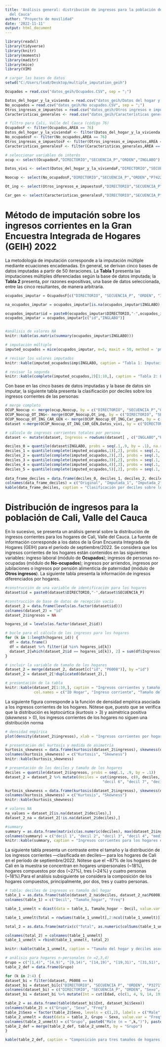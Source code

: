 ```yaml
---
title: 'Análisis general: distribución de ingresos para la población de Cali, Valle
  del Cauca'
author: "Proyecto de movilidad"
date: '2022-11-11'
output: html_document
---
```


```r
library(readxl)
library(tidyverse)
library(knitr)
library(moments)
library(maditr)
library(mice)
library(VIM)
```


```r
# cargar las bases de datos 
setwd("C:/Users/lea8/Desktop/multiple_imputation_geih")

Ocupados = read.csv("datos_geih/Ocupados.CSV", sep = ";")

Datos_del_hogar_y_la_vivienda = read.csv("datos_geih/Datos del hogar y la vivienda.CSV", sep = ";")
No_ocupados = read.csv("datos_geih/No ocupados.CSV", sep = ";")
Otros_ingresos_e_impuestos = read.csv("datos_geih/Otros ingresos e impuestos.CSV", sep = ";")
Caracteristicas_generales <- read.csv("datos_geih/Características generales, seguridad social en salud y educación.CSV", sep = ";")
```

```r
# filtro para Cali, Valle del Cauca (código 76)
OcupadosF <- filter(Ocupados,AREA == 76)
Datos_del_hogar_y_la_viviendaF <- filter(Datos_del_hogar_y_la_vivienda,AREA == 76)
No_ocupadosF <- filter(No_ocupados,AREA == 76)
Otros_ingresos_e_impuestosF <- filter(Otros_ingresos_e_impuestos,AREA == 76)
Caracteristicas_generalesF <- filter(Caracteristicas_generales,AREA == 76)
```



```r
# seleccionar variables de interés
ocup <- select(OcupadosF,"DIRECTORIO","SECUENCIA_P","ORDEN","INGLABO") 

Datos_vivi <- select(Datos_del_hogar_y_la_viviendaF,"DIRECTORIO","SECUENCIA_P","P4030S1A1","P6008")

Noocup <- select(No_ocupadosF,"DIRECTORIO","SECUENCIA_P","ORDEN","P7422S1")

Ot_ing <- select(Otros_ingresos_e_impuestosF,"DIRECTORIO","SECUENCIA_P","ORDEN","P7500S1A1","P7500S2A1","P7500S3A1")

Car_gen <- select(Caracteristicas_generalesF,"DIRECTORIO","SECUENCIA_P","ORDEN","P3271","P6050","P6040")
```

# Método de imputación sobre los ingresos corrientes en la Gran Encuestra Integrada de Hogares (GEIH) 2022

La metodología de imputación corresponde a la imputación múltiple mediante ecuaciones encadenadas. En general, se derivan cinco bases de datos imputadas a partir de 50 iteraciones. La **Tabla 1** presenta las imputaciones múltiples diferenciadas según la base de datos imputada; la **Tabla 2** presenta, por razones expositivas, una base de datos seleccionada, entre las cinco resultantes, de manera arbitraria. 

```r
ocupados_imputar = OcupadosF[c("DIRECTORIO", "SECUENCIA_P", "ORDEN", "INGLABO")]

na_ocupados_imputar = ocupados_imputar[is.na(ocupados_imputar$INGLABO),]

ocupados_imputar$id = paste0(ocupados_imputar$DIRECTORIO,"-",ocupados_imputar$SECUENCIA_P,"-",ocupados_imputar$ORDEN)
ocupados_imputar = ocupados_imputar[c("id","INGLABO")]


#análisis de valores NA
knitr::kable(as.matrix(summary(ocupados_imputar$INGLABO)))

# imputación múltiple
imputed_ocupados = mice(ocupados_imputar, m=5, maxit = 50, method = 'pmm')


```


```r
# revisar los valores imputados
knitr::kable(imputed_ocupados$imp$INGLABO, caption = "Tabla 1: Imputación de ingresos corrientes para los individuos diferenciada según la base de datos. Método: imputación múltiple por ecuaciones encadenadas")

# revisar la segunda 
knitr::kable(complete(imputed_ocupados,2)[1:10,], caption = "Tabla 2: Bases de datos arbitraria imputada")

```

Con base en las cinco bases de datos imputadas y la base de datos sin imputar, la siguiente tabla presenta la clasificación por deciles sobre los ingresos corrientes de las personas:
```r
# merge completo
OCUP_Noocup <- merge(ocup,Noocup, by = c("DIRECTORIO", "SECUENCIA_P","ORDEN"), all = TRUE)
OCUP_Noocup_OT_ING<- merge(OCUP_Noocup,Ot_ing, by = c("DIRECTORIO", "SECUENCIA_P","ORDEN"), all = TRUE)
OCUP_Noocup_OT_ING_CAR_GEN <- merge(OCUP_Noocup_OT_ING,Car_gen, by = c("DIRECTORIO", "SECUENCIA_P","ORDEN"), all = TRUE)
dataset <-merge(OCUP_Noocup_OT_ING_CAR_GEN,Datos_vivi, by = c("DIRECTORIO", "SECUENCIA_P"))

# cálculo de ingresos corrientes totales por persona
dataset <- mutate(dataset, Ingresos = rowSums(dataset[ , c("INGLABO","P7422S1","P7500S1A1","P7500S2A1","P7500S3A1")], na.rm=TRUE))
```

```r

deciles_0 = quantile(dataset$INGLABO, probs = seq(.1,.9, by = .1), na.rm = TRUE)
deciles_1 = quantile(complete(imputed_ocupados,1)[,2], probs = seq(.1,.9, by = .1), na.rm = TRUE)
deciles_2 = quantile(complete(imputed_ocupados,2)[,2], probs = seq(.1,.9, by = .1), na.rm = TRUE)
deciles_3 = quantile(complete(imputed_ocupados,3)[,2], probs = seq(.1,.9, by = .1), na.rm = TRUE)
deciles_4 = quantile(complete(imputed_ocupados,4)[,2], probs = seq(.1,.9, by = .1), na.rm = TRUE)
deciles_5 = quantile(complete(imputed_ocupados,5)[,2], probs = seq(.1,.9, by = .1), na.rm = TRUE)
  
data_frame_deciles = data.frame(deciles_0, deciles_1, deciles_2, deciles_3, deciles_4, deciles_5) 
colnames(data_frame_deciles) = c("Original", "Imputada_1", "Imputada_2", "Imputada_3", "Imputada_4", "Imputada_5")
kable(data_frame_deciles, caption = "Clasificación por deciles sobre los ingresos corrientes de las personas a partir de seis bases de datos (la base de datos original y cinco bases de datos imputados)")
```


# Distribución de ingresos para la población de Cali, Valle del Cauca
En lo sucesivo, se presenta un análisis general sobre la distribución de ingresos corrientes para los hogares de Cali, Valle del Cauca. La fuente de información corresponde a los datos de la Gran Encuesta Integrada de Hogares (GEIH) para el período de septiembre/2022. Se considera que los ingresos corrientes de los hogares están contenidos en las siguientes variables: ingreso laboral (módulo de **Ocupados**); ingresos de personas no-ocupadas (módulo de **No-ocupados**); ingresos por arriendos, ingresos por jubilaciones o ingresos por pensión alimenticia de paternidad (módulo de **Otros ingresos**). La siguiente tabla presenta la información de ingresos diferenciados por hogares.



```r
#construcción de una variable de identificación para los hogares
dataset$id = paste0(dataset$DIRECTORIO,"-",dataset$SECUENCIA_P)

#construcción de base de datos de recepción vacía
dataset_2 = data.frame(levels(as.factor(dataset$id)))
colnames(dataset_2) = "id"
dataset_2$ingresos = NA

hogares_id = levels(as.factor(dataset_2$id))

# bucle para el cálculo de los ingresos para los hogares
for (k in 1:length(hogares_id)) {
  df = data.frame()
  df = dataset %>% filter(id %in% hogares_id[k])
  dataset_2[which(dataset_2$id == hogares_id[k]), 2] = sum(df$Ingresos)
}

# incluir la variable de tamaño de los hogares
dataset_2 = merge(dataset_2, dataset[c("id", "P6008")], by ="id")
dataset_2 = dataset_2[!duplicated(dataset_2),]
```

```r
# presentación de la tabla
knitr::kable(dataset_2[1:10,], caption = "Ingresos corrientes y tamaño de los hogares de Cali, Valle del Cauca (septiembre/2022). Fuente: GEIH.",
             col.names = c("ID Hogar", "Ingreso corriente", "Tamaño del hogar"))
```

La siguiente figura corresponde a la función de densidad empírica asociada a los ingresos corrientes de los hogares. Nótese que, puesto que se verifica que la distribución es leptocúrtica ($kurtosis > 3$) y asimétrica positiva ($skewness > 0$), los ingresos corrientes de los hogares no siguen una distribución norma

```r
# densidad empírica
plot(density(dataset_2$ingresos), xlab = "Ingresos corrientes por hogares", main = "")
```

```r
# presentación del kurtosis y medida de asimetría
kurtosis_skewness = data.frame(kurtosis(dataset_2$ingresos), skewness(dataset_2$ingresos))
colnames(kurtosis_skewness) = c("Kurtosis", "Skewness")
knitr::kable(kurtosis_skewness)
```

```r
# presentación de los deciles y tamaño de los hogares
deciles = quantile(dataset_2$ingresos, probs = seq(.1, .9, by = .1))
dataset_2 = dataset_2 %>% mutate(deciles = cut(ingresos, c(0, deciles, Inf), c("decil 1", "decil 2", "decil 3", "decil 4", "decil 5",
                                            "decil 6", "decil 7", "decil 8", "decil 9", "decil 10")))

kurtosis_skewness = data.frame(kurtosis(dataset_2$ingresos), skewness(dataset_2$ingresos))
colnames(kurtosis_skewness) = c("Kurtosis", "Skewness")
knitr::kable(kurtosis_skewness)
```

```r
# valores NA 
na_values = dataset_2[is.na(dataset_2$deciles),]
dataset_2_na = dataset_2[!is.na(dataset_2$deciles),]

#summary
summary = as.data.frame(matrix(c(as.numeric(deciles), max(dataset_2$ingresos), mean(dataset_2$ingresos)),nrow = 1))
colnames(summary) = c("decil 1", "decil 2", "decil 3", "decil 4", "mediana", "decil 6", "decil 7", "decil 8", "decil 9", "máx.", "Media")
knitr::kable(summary, caption = "Ingresos corrientes para los hogares de Cali (septiembre/2022). Fuente: GEIH")
```

La siguiente tabla presenta un contraste entre el tamaño y la distribución de los ingresos corrientes ---clasificada en deciles--- para los hogares de Cali en el período de septiembre/2022. Nótese que el ~87% de los hogares de Cali en la muestra se concentran en hogares unipersonales (~18%), hogares compuestos por dos (~27%), tres (~24%) y cuatro personas (~18%).Para el análisis subsiguiente se considera la composición de los hogares compuestos, principalmente, por dos, tres y cuatro personas.

```r
# tabla: deciles de ingresos vs tamaño del hogar
table_1 = as.data.frame(table(dataset_2_na$deciles, dataset_2_na$P6008))
colnames(table_1) = c("Decil", "Tamaño_hogar", "Freq")

table_1_unmelt = dcast(data = table_1, Tamaño_hogar ~ Decil, value.var = "Freq")

table_1_unmelt$Total = rowSums(table_1_unmelt[,2:ncol(table_1_unmelt)])

total_2 = as.data.frame(matrix(c("Total", as.numeric(colSums(table_1_unmelt[, 2:ncol(table_1_unmelt)]))), nrow = 1))

colnames(total_2) = colnames(table_1_unmelt)
table_1_unmelt = rbind(table_1_unmelt, total_2)

knitr::kable(table_1_unmelt, caption = "Tamaño del hogar y deciles asociados a la distribución de los ingresos corrientes en los hogares de Cali (septiembre/2022). Fuente: GEIH", col.names = c("Tamaño del hogar", colnames(table_1_unmelt)[2:ncol(table_1_unmelt)]))
```


```r
# análisis para hogares n-personales (n =2,3,4)
Grupo = c("[1,4)", "[4,9)", "[9,14)", "[14,19)", "[19,31)", "[31,51)",  "[51,70)",  "[70,Inf)")
table_2_def = data.frame(Grupo)

for (k in 2:4) {
dataset_bi = filter(dataset, P6008 == k)
dataset_bi = dataset_bi[c("DIRECTORIO", "SECUENCIA_P", "ORDEN", "P3271", "P6040", "P6008")]
colnames(dataset_bi) = c("DIRECTORIO", "SECUENCIA_P", "ORDEN", "Sexo", "Edad", "Size")
dataset_bi = dataset_bi %>% mutate(Int = cut(Edad, c(c(1, 4, 9, 14, 19, 31, 51, 70), Inf), right = FALSE))

table_2 = as.data.frame(table(dataset_bi$Int, dataset_bi$Sexo))
colnames(table_2) = c("Grupo", "Sexo", "Freq")
table_2$Sexo = factor(table_2$Sexo, levels = c(1,2), labels = c("Male", "Female"))
table_2_unmelt = dcast(data = table_2, Grupo ~ Sexo, value.var = "Freq")
colnames(table_2_unmelt) = c("Grupo", paste0("Male (n = ",k,")"), paste0("Female (n = ",k,")"))
table_2_def = merge(table_2_def, table_2_unmelt, by = "Grupo")
}

kable(table_2_def, caption = "Composición para tres tamaños de hogares en Cali: hogares conformados por dos, tres y cuatro personas. Fuente: GEIH")

```


